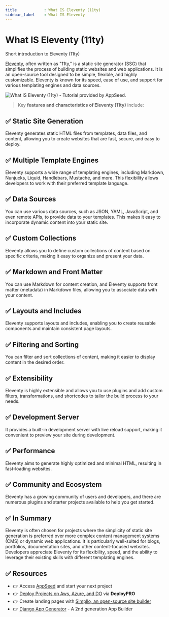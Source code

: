 ```yaml
---
title            : What IS Eleventy (11ty)
sidebar_label    : What IS Eleventy
---
```


# What IS Eleventy (11ty)

<SubHeading>Short introduction to Eleventy (11ty)</SubHeading>

[Eleventy](https://www.11ty.dev/), often written as "11ty," is a static site generator (SSG) that simplifies the process of building static websites and web applications. 
It is an open-source tool designed to be simple, flexible, and highly customizable. Eleventy is known for its speed, ease of use, and support for various templating engines and data sources.

![What IS Eleventy (11ty) - Tutorial provided by AppSeed.](https://github-production-user-asset-6210df.s3.amazonaws.com/51070104/269019808-cca28df3-bc2a-4ea8-866c-7ccf8c00fea5.jpg)

> Key **features and characteristics of Eleventy (11ty)** include:

## ✅ **Static Site Generation** 

Eleventy generates static HTML files from templates, data files, and content, allowing you to create websites that are fast, secure, and easy to deploy.

## ✅ **Multiple Template Engines** 

Eleventy supports a wide range of templating engines, including Markdown, Nunjucks, Liquid, Handlebars, Mustache, and more. This flexibility allows developers to work with their preferred template language.

## ✅ **Data Sources** 

You can use various data sources, such as JSON, YAML, JavaScript, and even remote APIs, to provide data to your templates. This makes it easy to incorporate dynamic content into your static site.

## ✅ **Custom Collections** 

Eleventy allows you to define custom collections of content based on specific criteria, making it easy to organize and present your data.

## ✅ **Markdown and Front Matter** 

You can use Markdown for content creation, and Eleventy supports front matter (metadata) in Markdown files, allowing you to associate data with your content.

## ✅ **Layouts and Includes** 

Eleventy supports layouts and includes, enabling you to create reusable components and maintain consistent page layouts.

## ✅ **Filtering and Sorting** 

You can filter and sort collections of content, making it easier to display content in the desired order.

## ✅ **Extensibility** 

Eleventy is highly extensible and allows you to use plugins and add custom filters, transformations, and shortcodes to tailor the build process to your needs.

## ✅ **Development Server** 

It provides a built-in development server with live reload support, making it convenient to preview your site during development.

## ✅ **Performance** 

Eleventy aims to generate highly optimized and minimal HTML, resulting in fast-loading websites.

## ✅ **Community and Ecosystem** 

Eleventy has a growing community of users and developers, and there are numerous plugins and starter projects available to help you get started.

## ✅ In Summary

Eleventy is often chosen for projects where the simplicity of static site generation is preferred over more complex content management systems (CMS) or dynamic web applications. It is particularly well-suited for blogs, portfolios, documentation sites, and other content-focused websites. Developers appreciate Eleventy for its flexibility, speed, and the ability to leverage their existing skills with different templating engines.

## ✅ Resources

- 👉 Access [AppSeed](https://appseed.us/) and start your next project
- 👉 [Deploy Projects on Aws, Azure, and DO](https://www.docs.deploypro.dev/) via **DeployPRO**
- 👉 Create landing pages with [Simpllo, an open-source site builder](https://www.simpllo.com/)
- 👉 [Django App Generator](https://app-generator.dev/django/) - A 2nd generation App Builder
